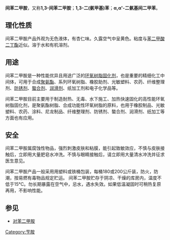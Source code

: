 {{Chembox
| Name = 间苯二甲胺
| NameEn = ''m''-Xylylenediamine
| ImageFile = M-Xylylenediamine.svg
| ImageSize = 250px
| ImageName = 间苯二甲胺的化学结构
| IUPACName = 
| IUPACNameZh = 
| OtherNames = 1,3-间苯二甲胺；1,3-二(氨甲基)苯；α,α'-二氨基间二甲苯
| Abbreviations = MXDA
| Section1 = {{Chembox Identifiers
| CASNo = 1477-55-0
| CASNo_Ref = {{cascite|correct|CAS}}
|    EINECS  =  216-032-5
|    PubChem  =  
|    SMILES  =  
|    InChI  =  1S/C8H12N2/c9-5-7-2-1-3-8(4-7)6-10/h1-4H,5-6,9-10H2
|    RTECS  = 
|    MeSHName  = 
|    ChEBI  = 
|    KEGG  =  
|    ATCCode_prefix  =  
|    ATCCode_suffix  =  
|    ATC_Supplemental  = 
}}
| Section2 = {{Chembox Properties
|   C=8|H=12|N=2
|   Appearance = 无色液体
|   Density = 1.032 g/mL
|   MeltingPtC = 14
|   BoilingPtC = 274
|   Solubility = 
|   SolubleOther = 
|   Solvent = 
|   pKa = 
|   pKb = 
|   RefractIndex = 1.57 - 1.572}}
| Section7 = {{Chembox Hazards
|   EUClass = 
|   EUIndex = 
|   MainHazards = 
|   NFPA-H = 
|   NFPA-F = 
|   NFPA-R = 
|   NFPA-O =
|   RPhrases = 
|   SPhrases = 
|   RSPhrases =
|   FlashPt = 113℃
|   Autoignition = 
|   ExploLimits = 
|   PEL = }}
}}

'''间苯二甲胺'''，又称'''1,3-间苯二甲胺'''；'''1,3-二(氨甲基)苯'''；'''α,α'-二氨基间二甲苯'''。

==理化性质==
间苯二甲胺产品外观为无色液体，有杏仁味。久露空气中呈黄色。粘度与[[苯二甲酸二丁酯|苯二甲酸二丁酯]]近似。溶于水和有机溶剂。 

==用途==
间苯二甲胺是一种性能优异且用途广泛的[[环氧树脂|环氧树脂]][[固化剂|固化剂]]，也是重要的精细化工中间体，可用于合成[[聚氨酯|聚氨酯]]、系列环氧树脂、橡胶助剂、光敏塑料、农药、纤维整理剂、[[防锈剂|防锈剂]]、[[螯合剂|螯合剂]]、[[润滑剂|润滑剂]]、纸加工剂和电子化学品等。

间苯二甲胺目前主要用于制造耐热、无毒、水下施工、加热快速固化的高性能环氧树脂固化剂，是聚氨酯树脂、合成功能性环氧树脂的原料，也用于橡胶制品、光敏塑料、农药、涂料、尼龙制品、纤维整理剂、防锈剂、螯合剂、润滑剂、纸加工等方面也有应用。

==安全==
间苯二甲胺属腐蚀性物品，强烈刺激皮肤和粘膜，能引起致敏效应，不慎与皮肤接触后，立即用大量肥皂水冲洗。不慎与眼睛接触后，请立即用大量清水冲洗并征求医生意见。

间苯二甲胺产品一般采用用塑料或铁桶包装，每桶180或200公斤装，防火，防潮，按易燃有毒物品规定贮运。
间苯二甲胺贮存于阴凉、干燥的库房内，温度不低于15℃。勿长期暴露在空气中，忌水，遇水失效。如果低温凝固时可稍热复原再用，不影响性能。

==参见==
*[[对苯二甲胺|对苯二甲胺]]

[[Category:苄胺|Category:苄胺]]